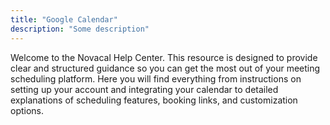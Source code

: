 ```yaml
---
title: "Google Calendar"
description: "Some description"
---
```


Welcome to the Novacal Help Center. This resource is designed to provide clear and structured guidance so you can get the most out of your meeting scheduling platform. Here you will find everything from instructions on setting up your account and integrating your calendar to detailed explanations of scheduling features, booking links, and customization options.

